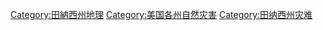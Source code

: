 [[Category:田納西州地理|Category:田納西州地理]]
[[Category:美国各州自然灾害|Category:美国各州自然灾害]]
[[Category:田纳西州灾难|Category:田纳西州灾难]]